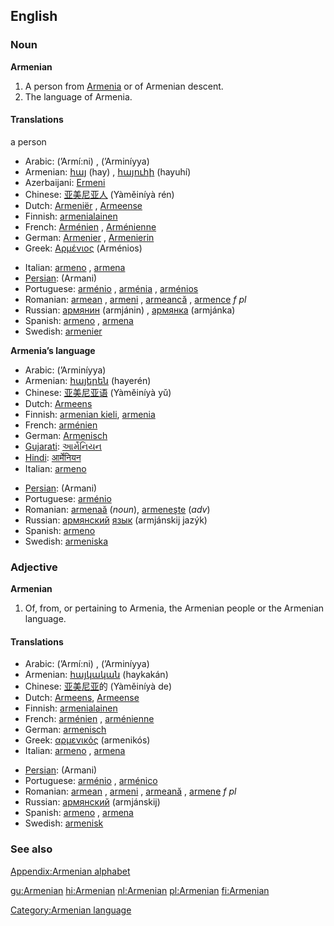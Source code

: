 ==English==
===Noun===
{{wikipediamul|Armenia|Armenian}}
'''Armenian'''
#A person from [[Armenia]] or of Armenian descent.
#The language of Armenia.

====Translations====
;a person
{{top}}
*Arabic: {{ARchar|[[ارميني]]}} (’Armí:ni) {{m}}, {{ARchar|[[ارمينية]]}} (’Arminíyya) {{f}}
*Armenian: [[հայ]] (hay) {{m}}, [[հայուհի]] (hayuhí) {{f}}
*Azerbaijani: [[Ermeni]]
*Chinese: [[亚美尼亚人]] (Yàměiníyà rén)
*Dutch: [[Armeniër]] {{m}}, [[Armeense]] {{f}}
*Finnish: [[armenialainen]]
*French: [[Arménien]] {{m}}, [[Arménienne]] {{f}}
*German: [[Armenier]] {{m}}, [[Armenierin]] {{f}}
*Greek: [[Αρμένιος]] (Arménios) {{m}}
{{mid}}
*Italian: [[armeno]] {{m}}, [[armena]] {{f}}
*[[Persian]]: {{FAchar|[[ارمنی]]}} (Armani)
*Portuguese: [[arménio]] {{m}}, [[arménia]] {{f}}, [[arménios]] {{p}}
*Romanian: [[armean]] {{m}}, [[armeni]] {{p}}, [[armeancă]] {{f}}, [[armence]] ''f pl''
*Russian: [[армянин]] (armjánin) {{m}}, [[армянка]] (armjánka) {{f}}
*Spanish: [[armeno]] {{m}}, [[armena]] {{f}}
*Swedish: [[armenier]]
{{bottom}}

'''Armenia’s language'''
{{top}}
*Arabic: {{ARchar|[[ارمينية]]}} (’Arminíyya) {{f}}
*Armenian: [[հայերեն]] (hayerén)
*Chinese: [[亚美尼亚语]] (Yàměiníyà yǔ)
*Dutch: [[Armeens]] {{n}}
*Finnish: [[armenian kieli]], [[armenia]]
*French: [[arménien]] {{m}}
*German: [[Armenisch]]
*[[Gujarati]]: [[આર્મેનિયન]]
*[[Hindi]]: [[आर्मेनियन]]
*Italian: [[armeno]] {{m}}
{{mid}}
*[[Persian]]: {{FAchar|[[ارمنی]]}} (Armani)
*Portuguese: [[arménio]] {{m}}
*Romanian: [[armenaă]] {{f}} (''noun''), [[armeneşte]] (''adv'')
*Russian: [[армянский]] [[язык]] (armjánskij jazýk) {{m}}
*Spanish: [[armeno]] {{m}}
*Swedish: [[armeniska]]
{{bottom}}

===Adjective===
'''Armenian'''
# Of, from, or pertaining to Armenia, the Armenian people or the Armenian language.

====Translations====
{{top}}
*Arabic: {{ARchar|[[ارميني]]}} (’Armí:ni) {{m}}, {{ARchar|[[ارمينية]]}} (’Arminíyya) {{f}}
*Armenian: [[հայկական]] (haykakán)
*Chinese: [[亚美尼亚]]的 (Yàměiníyà de)
*Dutch: [[Armeens]], [[Armeense]]
*Finnish: [[armenialainen]]
*French: [[arménien]] {{m}}, [[arménienne]] {{f}}
*German: [[armenisch]]
*Greek: [[αρμενικός]] (armenikós)
*Italian: [[armeno]] {{m}}, [[armena]] {{f}}
{{mid}}
*[[Persian]]: {{FAchar|[[ارمنی]]}} (Armani)
*Portuguese: [[arménio]] {{m}}, [[arménico]] {{m}}
*Romanian: [[armean]] {{m}}, [[armeni]] {{p}}, [[armeană]] {{f}}, [[armene]] ''f pl''
*Russian: [[армянский]] (armjánskij)
*Spanish: [[armeno]] {{m}}, [[armena]] {{f}}
*Swedish: [[armenisk]]
{{bottom}}

===See also===
{{interwiktionary|code=hy}}
[[Appendix:Armenian alphabet]]

[[Category:Armenian language]]

[[gu:Armenian]]
[[hi:Armenian]]
[[nl:Armenian]]
[[pl:Armenian]]
[[fi:Armenian]]